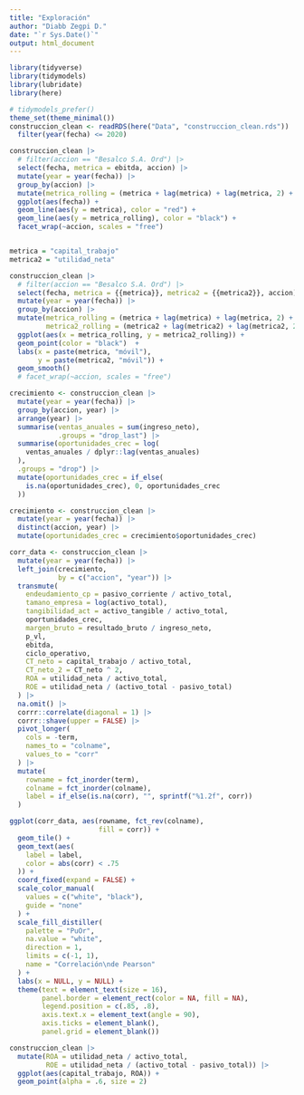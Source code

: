 ```yaml
---
title: "Exploración"
author: "Diabb Zegpi D."
date: "`r Sys.Date()`"
output: html_document
---
```


```r
library(tidyverse)
library(tidymodels)
library(lubridate)
library(here)

# tidymodels_prefer()
theme_set(theme_minimal())
construccion_clean <- readRDS(here("Data", "construccion_clean.rds")) |> 
  filter(year(fecha) <= 2020)
```


```r
construccion_clean |> 
  # filter(accion == "Besalco S.A. Ord") |> 
  select(fecha, metrica = ebitda, accion) |> 
  mutate(year = year(fecha)) |> 
  group_by(accion) |> 
  mutate(metrica_rolling = (metrica + lag(metrica) + lag(metrica, 2) + lag(metrica, 3)) / 4) |> 
  ggplot(aes(fecha)) +
  geom_line(aes(y = metrica), color = "red") +
  geom_line(aes(y = metrica_rolling), color = "black") +
  facet_wrap(~accion, scales = "free")


metrica = "capital_trabajo"
metrica2 = "utilidad_neta"

construccion_clean |> 
  # filter(accion == "Besalco S.A. Ord") |> 
  select(fecha, metrica = {{metrica}}, metrica2 = {{metrica2}}, accion) |> 
  mutate(year = year(fecha)) |> 
  group_by(accion) |> 
  mutate(metrica_rolling = (metrica + lag(metrica) + lag(metrica, 2) + lag(metrica, 3)) / 4,
         metrica2_rolling = (metrica2 + lag(metrica2) + lag(metrica2, 2) + lag(metrica2, 3)) / 4) |> 
  ggplot(aes(x = metrica_rolling, y = metrica2_rolling)) +
  geom_point(color = "black")  +
  labs(x = paste(metrica, "móvil"),
       y = paste(metrica2, "móvil")) +
  geom_smooth()
  # facet_wrap(~accion, scales = "free")
```



```r
crecimiento <- construccion_clean |> 
  mutate(year = year(fecha)) |> 
  group_by(accion, year) |> 
  arrange(year) |> 
  summarise(ventas_anuales = sum(ingreso_neto), 
            .groups = "drop_last") |> 
  summarise(oportunidades_crec = log(
    ventas_anuales / dplyr::lag(ventas_anuales)
  ),
  .groups = "drop") |> 
  mutate(oportunidades_crec = if_else(
    is.na(oportunidades_crec), 0, oportunidades_crec
  ))

crecimiento <- construccion_clean |> 
  mutate(year = year(fecha)) |> 
  distinct(accion, year) |> 
  mutate(oportunidades_crec = crecimiento$oportunidades_crec)

corr_data <- construccion_clean |> 
  mutate(year = year(fecha)) |> 
  left_join(crecimiento, 
            by = c("accion", "year")) |> 
  transmute(
    endeudamiento_cp = pasivo_corriente / activo_total,
    tamano_empresa = log(activo_total),
    tangibilidad_act = activo_tangible / activo_total,
    oportunidades_crec,
    margen_bruto = resultado_bruto / ingreso_neto,
    p_vl,
    ebitda,
    ciclo_operativo,
    CT_neto = capital_trabajo / activo_total,
    CT_neto_2 = CT_neto ^ 2,
    ROA = utilidad_neta / activo_total,
    ROE = utilidad_neta / (activo_total - pasivo_total)
  ) |> 
  na.omit() |> 
  corrr::correlate(diagonal = 1) |> 
  corrr::shave(upper = FALSE) |> 
  pivot_longer(
    cols = -term,
    names_to = "colname",
    values_to = "corr"
  ) |> 
  mutate(
    rowname = fct_inorder(term),
    colname = fct_inorder(colname),
    label = if_else(is.na(corr), "", sprintf("%1.2f", corr))
  )

ggplot(corr_data, aes(rowname, fct_rev(colname), 
                      fill = corr)) +
  geom_tile() +
  geom_text(aes(
    label = label,
    color = abs(corr) < .75
  )) +
  coord_fixed(expand = FALSE) +
  scale_color_manual(
    values = c("white", "black"),
    guide = "none"
  ) +
  scale_fill_distiller(
    palette = "PuOr",
    na.value = "white",
    direction = 1,
    limits = c(-1, 1),
    name = "Correlación\nde Pearson"
  ) +
  labs(x = NULL, y = NULL) +
  theme(text = element_text(size = 16),
        panel.border = element_rect(color = NA, fill = NA),
        legend.position = c(.85, .8),
        axis.text.x = element_text(angle = 90),
        axis.ticks = element_blank(),
        panel.grid = element_blank())

```

```r
construccion_clean |> 
  mutate(ROA = utilidad_neta / activo_total,
         ROE = utilidad_neta / (activo_total - pasivo_total)) |> 
  ggplot(aes(capital_trabajo, ROA)) +
  geom_point(alpha = .6, size = 2) 
```

